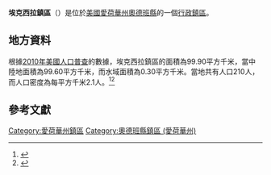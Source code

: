 {{noteTA
|G1=USState
|G2=地名
|G3=Unit
}}
{{Infobox settlement
|official_name            = 埃克西拉鎮區
|native_name = Exira Township
|settlement_type          = [[行政鎮區|行政鎮區]]
|image_skyline            = 
|imagesize                = 
|image_map                = Map highlighting Exira Township, Audubon County, Iowa.svg
|mapsize                  = 250px
|pushpin_map  =USA Iowa
|pushpin_label = 埃克西拉鎮區
|pushpin_label_position   = top
|pushpin_map_caption      = 埃克西拉鎮區在愛荷華州的位置
|subdivision_type         = [[世界政區索引|國家]]
|subdivision_type1        = [[美国州份|州份]]
|subdivision_type2        = [[愛荷華州行政区划|縣]]
|subdivision_name         = [[美国|美国]]
|subdivision_name1        = [[愛荷華州|愛荷華州]]
|subdivision_name2        = [[奧德班縣_(愛荷華州)|奧德班縣]]
|elevation_ft             = 1325
|elevation_m              = 404
|timezone                 = [[北美中部時區|北美中部時區]]
|area_total_km2           = 99.90
|area_land_km2            = 99.60
|area_water_km2           = 0.30
|area_total_sq_mi         = 
|area_land_sq_mi          = 
|area_water_sq_mi         = 
|population_as_of         = [[2010年美國人口普查|2010]]
|population_footnotes     = 
|population_total         = 210
|population_density_km2   = auto
|population_density_sq_mi = auto
|utc_offset               = -6
|coordinates              = {{coord|41|33|05|N|94|52|40|W|type:city_region:US-AL_source:GNS-enwiki|display=inline,title}}
| coor_pinpoint           = 
| coordinates_footnotes   = 
|timezone_DST             = CDT
|utc_offset_DST           = -5
|postal_code_type         = [[美國郵區編號|郵區編號]]
|postal_code              = 
|area_code                = {{link-en|电话区号712|Area code 712|712}}
|blank_name = [[地名信息系统|GNIS ID]]
|blank_info = 467804
}}
'''埃克西拉鎮區'''（{{lang-en|Exira Township}}）是位於[[美國|美國]][[愛荷華州|愛荷華州]][[奧德班縣_(愛荷華州)|奧德班縣]]的一個[[行政鎮區|行政鎮區]]。

== 地方資料 ==
根據[[2010年美國人口普查|2010年美國人口普查]]的數據，埃克西拉鎮區的面積為99.90平方千米，當中陸地面積為99.60平方千米，而水域面積為0.30平方千米。當地共有人口210人，而人口密度為每平方千米2.1人。<ref name="GR8">{{cite web|url=http://factfinder2.census.gov|publisher=[[美国人口调查局|美国人口调查局]]|accessdate=2011-05-14|title=American FactFinder|archive-date=2013-09-11|archive-url=https://web.archive.org/web/20130911234518/http://factfinder2.census.gov/|dead-url=no}}</ref><ref>{{cite web|url=https://www.citypopulation.de/en/usa/iowa/admin/|title=USA: Iowa (Counties and Townships) - City Population}}</ref>

== 參考文獻 ==
{{reflist}}

{{奧德班縣 (愛荷華州)}}

{{DEFAULTSORT:Exira Township}}
[[Category:愛荷華州鎮區|Category:愛荷華州鎮區]]
[[Category:奧德班縣鎮區_(愛荷華州)|Category:奧德班縣鎮區 (愛荷華州)]]

{{Iowa-geo-stub}}